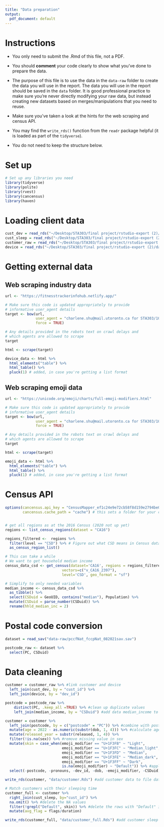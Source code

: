 ```yaml
---
title: "Data preparation"
output:
  pdf_document: default
---
```


# Instructions

- You only need to submit the .Rmd of this file, not a PDF.

- You should __comment__ your code clearly to show what you've done to prepare the data.

- The purpose of this file is to use the data in the `data-raw` folder to create the data you will use in the report. The data you will use in the report should be saved in the `data` folder. It is good professional practice to make sure you're never directly modifying your raw data, but instead creating new datasets based on merges/manipulations that you need to reuse.

- Make sure you've taken a look at the hints for the web scraping and census API. 

- You may find the `write_rds()` function from the `readr` package helpful (it is loaded as part of the `tidyverse`). 

- You do not need to keep the structure below.

# Set up

```r
# Set up any libraries you need
library(tidyverse)
library(polite)
library(rvest)
library(cancensus)
library(haven)
```

# Loading client data

```r
cust_dev = read_rds("~/Desktop/STA303/final project/rstudio-export (2)/data-raw/cust_dev.Rds")
cust_sleep = read_rds("~/Desktop/STA303/final project/rstudio-export (2)/data-raw/cust_sleep.Rds")
customer_raw = read_rds("~/Desktop/STA303/final project/rstudio-export (2)/data-raw/customer.Rds")
device = read_rds("~/Desktop/STA303/final project/rstudio-export (2)/data-raw/device.Rds")
```


# Getting external data

## Web scraping industry data

```r
url <- "https://fitnesstrackerinfohub.netlify.app/"

# Make sure this code is updated appropriately to provide 
# informative user_agent details
target <- bow(url,
              user_agent = "charlene.shu@mail.utoronto.ca for STA303/1002 project",
              force = TRUE)

# Any details provided in the robots text on crawl delays and 
# which agents are allowed to scrape
target

html <- scrape(target)

device_data <- html %>% 
  html_elements("table") %>% 
  html_table() %>% 
  pluck(1) # added, in case you're getting a list format
```
## Web scraping emoji data

```r
url <- "https://unicode.org/emoji/charts/full-emoji-modifiers.html"

# Make sure this code is updated appropriately to provide 
# informative user_agent details
target <- bow(url,
              user_agent = "charlene.shu@mail.utoronto.ca for STA303/1002 project",
              force = TRUE)

# Any details provided in the robots text on crawl delays and 
# which agents are allowed to scrape
target

html <- scrape(target)

emoji_data <- html %>% 
  html_elements("table") %>% 
  html_table() %>% 
  pluck(1) # added, in case you're getting a list format
```

# Census API

```r
options(cancensus.api_key = "CensusMapper_ef1c24e9e72cb58f8d159e2794be0e0f",
        cancensus.cache_path = "cache") # this sets a folder for your cache


# get all regions as at the 2016 Census (2020 not up yet)
regions <- list_census_regions(dataset = "CA16")

regions_filtered <-  regions %>% 
  filter(level == "CSD") %>% # Figure out what CSD means in Census data
  as_census_region_list()

# This can take a while
# We want to get household median income
census_data_csd <- get_census(dataset='CA16', regions = regions_filtered,
                          vectors=c("v_CA16_2397"), 
                          level='CSD', geo_format = "sf")

# Simplify to only needed variables
median_income <- census_data_csd %>% 
  as_tibble() %>% 
  select(CSDuid = GeoUID, contains("median"), Population) %>% 
  mutate(CSDuid = parse_number(CSDuid)) %>% 
  rename(hhld_median_inc = 2)
```

# Postal code conversion
```r
dataset = read_sav("data-raw/pccfNat_fccpNat_082021sav.sav")

postcode_raw <- dataset %>% 
  select(PC, CSDuid)
```

# Data cleaning
```r
customer = customer_raw %>% #link customer and device
  left_join(cust_dev, by = "cust_id") %>% 
  left_join(device, by = "dev_id")

postcode = postcode_raw %>%
    distinct(PC, .keep_all =TRUE) %>% #clean up duplicate values
    left_join(median_income, by = "CSDuid") #add data median_income to postcode 

customer = customer %>%
  left_join(postcode, by = c("postcode" = "PC")) %>% #combine with postcode
  mutate(age = 2022 - as.numeric(substr(dob, 1, 4))) %>% #calculate age by dob
  mutate(released_year = substr(released, 1, 4)) %>%
  filter(!is.na(sex)) %>% #remove missing value in sex
  mutate(skin = case_when(emoji_modifier == "U+1F3FB" ~ "Light",
                          emoji_modifier == "U+1F3FC" ~ "Median_light",
                          emoji_modifier == "U+1F3FD" ~ "Median",
                          emoji_modifier == "U+1F3FE" ~ "Median_dark",
                          emoji_modifier == "U+1F3FF" ~ "Dark",
                          is.na(emoji_modifier) ~ "Default")) %>% #apply emoji_modifier to create skin
  select(-postcode, -pronouns, -dev_id, -dob, -emoji_modifier, -CSDuid) #remove unnecessary variables

write_rds(customer, "data/customer.Rds") #add customer data to file data
```

```r
# Match customers with their sleeping time
customer_full <- customer %>%
  right_join(cust_sleep, by="cust_id") %>%
  na.omit() %>% #delete the NA values 
  filter(!grepl("Default", skin)) %>% #delete the rows with "Default" in skin
  mutate(avg_flag = flags/duration)

write_rds(customer_full, "data/customer_full.Rds") #add customer sleep data to file data
```

